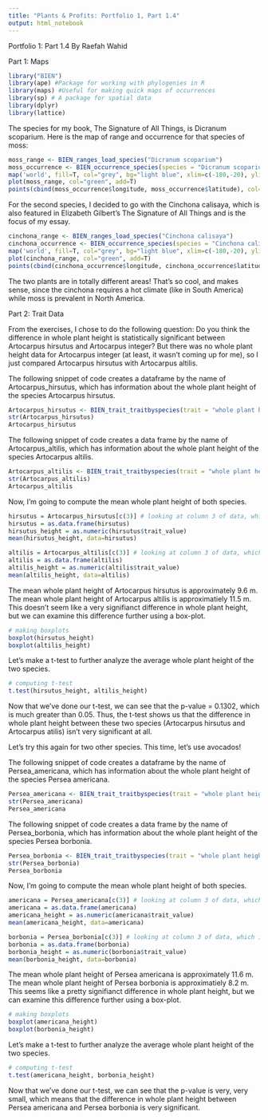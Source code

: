 ```yaml
---
title: "Plants & Profits: Portfolio 1, Part 1.4"
output: html_notebook
---
```


Portfolio 1: Part 1.4
By Raefah Wahid

Part 1: Maps

```r
library("BIEN")
library(ape) #Package for working with phylogenies in R
library(maps) #Useful for making quick maps of occurrences
library(sp) # A package for spatial data
library(dplyr)
library(lattice)
```

The species for my book, The Signature of All Things, is Dicranum scoparium. Here is the map of range and occurrence for that species of moss:

```r
moss_range <- BIEN_ranges_load_species("Dicranum scoparium")
moss_occurrence <- BIEN_occurrence_species(species = "Dicranum scoparium")
map('world', fill=T, col="grey", bg="light blue", xlim=c(-180,-20), ylim=c(-60, 80))
plot(moss_range, col="green", add=T)
points(cbind(moss_occurrence$longitude, moss_occurrence$latitude), col="blue", pch=20, cex=1)
```

For the second species, I decided to go with the Cinchona calisaya, which is also featured in Elizabeth Gilbert's The Signature of All Things and is the focus of my essay.

```r
cinchona_range <- BIEN_ranges_load_species("Cinchona calisaya")
cinchona_occurrence <- BIEN_occurrence_species(species = "Cinchona calisaya")
map('world', fill=T, col="grey", bg="light blue", xlim=c(-180,-20), ylim=c(-60, 80))
plot(cinchona_range, col="green", add=T)
points(cbind(cinchona_occurrence$longitude, cinchona_occurrence$latitude), col="blue", pch=20, cex=1)
```

The two plants are in totally different areas! That's so cool, and makes sense, since the cinchona requires a hot climate (like in South America) while moss is prevalent in North America.

Part 2: Trait Data

From the exercises, I chose to do the following question: Do you think the difference in whole plant height is statistically significant between Artocarpus hirsutus and Artocarpus integer? But there was no whole plant height data for Artocarpus integer (at least, it wasn't coming up for me), so I just compared Artocarpus hirsutus with Artocarpus altilis.

The following snippet of code creates a dataframe by the name of Artocarpus_hirsutus, which has information about the whole plant height of the species Artocarpus hirsutus.   

```r
Artocarpus_hirsutus <- BIEN_trait_traitbyspecies(trait = "whole plant height", species = "Artocarpus hirsutus")
str(Artocarpus_hirsutus)
Artocarpus_hirsutus
```

The following snippet of code creates a data frame by the name of Artocarpus_altilis, which has information about the whole plant height of the species Artocarpus altilis.

```r
Artocarpus_altilis <- BIEN_trait_traitbyspecies(trait = "whole plant height", species = "Artocarpus altilis")
str(Artocarpus_altilis)
Artocarpus_altilis
```

Now, I'm going to compute the mean whole plant height of both species.

```r
hirsutus = Artocarpus_hirsutus[c(3)] # looking at column 3 of data, which is WPH
hirsutus = as.data.frame(hirsutus)
hirsutus_height = as.numeric(hirsutus$trait_value)
mean(hirsutus_height, data=hirsutus)

altilis = Artocarpus_altilis[c(3)] # looking at column 3 of data, which is WPH
altilis = as.data.frame(altilis)
altilis_height = as.numeric(altilis$trait_value)
mean(altilis_height, data=altilis)
```

The mean whole plant height of Artocarpus hirsutus is approximately 9.6 m. The mean whole plant height of Artocarpus altilis is approximatiely 11.5 m. This doesn't seem like a very signifianct difference in whole plant height, but we can examine this difference further using a box-plot.

```r
# making boxplots
boxplot(hirsutus_height)
boxplot(altilis_height)
```

Let's make a t-test to further analyze the average whole plant height of the two species.

```r
# computing t-test
t.test(hirsutus_height, altilis_height)
```

Now that we've done our t-test, we can see that the p-value = 0.1302, which is much greater than 0.05. Thus, the t-test shows us that the difference in whole plant height between these two species (Artocarpus hirsutus and Artocarpus atilis) isn't very significant at all.

Let's try this again for two other species. This time, let's use avocados!  

The following snippet of code creates a dataframe by the name of Persea_americana, which has information about the whole plant height of the species Persea americana.   

```r
Persea_americana <- BIEN_trait_traitbyspecies(trait = "whole plant height", species = "Persea americana")
str(Persea_americana)
Persea_americana
```

The following snippet of code creates a data frame by the name of Persea_borbonia, which has information about the whole plant height of the species Persea borbonia.

```r
Persea_borbonia <- BIEN_trait_traitbyspecies(trait = "whole plant height", species = "Persea borbonia")
str(Persea_borbonia)
Persea_borbonia
```

Now, I'm going to compute the mean whole plant height of both species.

```r
americana = Persea_americana[c(3)] # looking at column 3 of data, which is WPH
americana = as.data.frame(americana)
americana_height = as.numeric(americana$trait_value)
mean(americana_height, data=americana)

borbonia = Persea_borbonia[c(3)] # looking at column 3 of data, which is WPH
borbonia = as.data.frame(borbonia)
borbonia_height = as.numeric(borbonia$trait_value)
mean(borbonia_height, data=borbonia)
```

The mean whole plant height of Persea americana is approximately 11.6 m. The mean whole plant height of Persea borbonia is approximatiely 8.2 m. This seems like a pretty signifianct difference in whole plant height, but we can examine this difference further using a box-plot.

```r
# making boxplots
boxplot(americana_height)
boxplot(borbonia_height)
```

Let's make a t-test to further analyze the average whole plant height of the two species.

```r
# computing t-test
t.test(americana_height, borbonia_height)
```

Now that we've done our t-test, we can see that the p-value is very, very small, which means that the difference in whole plant height between Persea americana and Persea borbonia is very significant.
